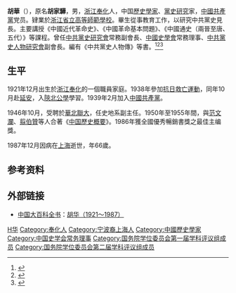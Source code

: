 {{Otheruses|other=译名胡华的第31任[[美國總統|美國總統]]|赫伯特·胡佛}}
{{Otheruses|other=名为胡家骅的其他人物|胡家骅}}
'''胡華'''（{{bd|1921年||1987年||catIdx=H胡}}），原名'''胡家驊'''，男，[[浙江|浙江]][[奉化|奉化]]人，中国[[歷史學家|歷史學家]]、[[黨史研究|黨史研究]]家，[[中國共產黨|中國共產黨]]党员。肄業於[[浙江省立高等師範學校|浙江省立高等師範學校]]。畢生從事教育工作，以研究中共黨史見長。主要講授《中國近代革命史》、《中國革命基本問題》、《中國通史（兩晉至唐、五代）》等課程。曾任[[中共黨史研究會|中共黨史研究會]]常務副會長、[[中國史學會|中國史學會]]常務理事、[[中共黨史人物研究會|中共黨史人物研究會]]副會長。編有《中共黨史人物傳》等書。<ref>{{Cite book|title=浙江民国人物大辞典|author=林吕建主编|publisher=浙江大学出版社|year=2013|isbn=|location=杭州|pages=}}</ref><ref>{{Cite book|title=20世纪中华人物名字号辞典|author=周家珍编著|publisher=法律出版社|year=2000|isbn=9787503628320|location=北京|pages=}}</ref><ref>{{Cite book|title=中国近现代人物别名词典|author=徐为民编|publisher=沈阳出版社|year=1993|isbn=|location=沈阳|pages=}}</ref>

== 生平 ==
1921年12月出生於[[浙江|浙江]][[奉化|奉化]]的一個職員家庭。1938年參加[[抗日救亡運動|抗日救亡運動]]，同年10月赴[[延安|延安]]，入[[陝北公學|陝北公學]]學習。1939年2月加入[[中國共產黨|中國共產黨]]。

1946年10月，受聘於[[華北聯大|華北聯大]]，任史地系副主任。1950年至1955年間，與[[范文瀾|范文瀾]]、[[翦伯贊|翦伯贊]]等人合著《[[中国歷史概要|中国歷史概要]]》。1986年獲全國優秀暢銷書獎之最佳主编獎。

1987年12月因病在[[上海|上海]]逝世，年66歲。

== 参考资料 ==
{{reflist}}

== 外部链接 ==
* [[中国大百科全书|中国大百科全书]]：[https://web.archive.org/web/20071120010248/http://www.zgwww.com/gongju/baike/0725_ts011096.htm 胡华（1921～1987）]

{{国务院学位委员会第一届学科评议组/法学}}
{{国务院学位委员会第二届学科评议组/法学}}
{{中国史学会第二届理事会}}

{{Authority control}}
{{DEFAULTSORT:Hu}}
[[Category:胡姓|H华]]
[[Category:奉化人|Category:奉化人]]
[[Category:宁波裔上海人|Category:宁波裔上海人]]
[[Category:中國歷史學家|Category:中國歷史學家]]
[[Category:中国史学会常务理事|Category:中国史学会常务理事]]
[[Category:国务院学位委员会第一届学科评议组成员|Category:国务院学位委员会第一届学科评议组成员]]
[[Category:国务院学位委员会第二届学科评议组成员|Category:国务院学位委员会第二届学科评议组成员]]